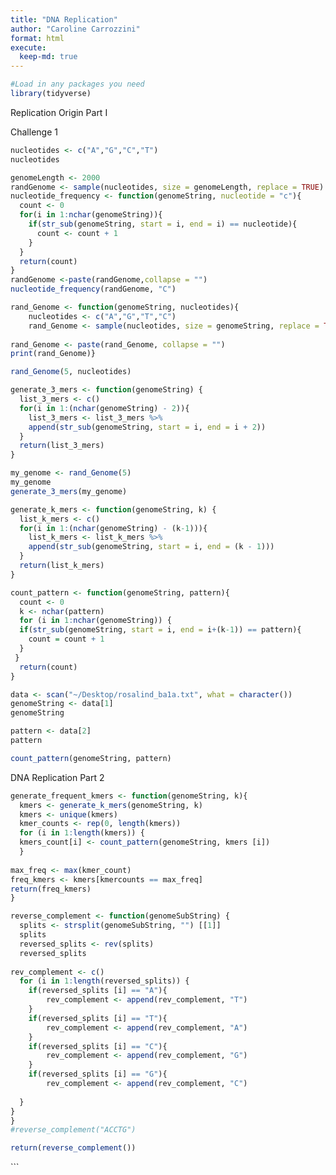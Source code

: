 ```yaml
---
title: "DNA Replication"
author: "Caroline Carrozzini"
format: html
execute:
  keep-md: true
---
```


```r
#Load in any packages you need
library(tidyverse)

```

Replication Origin Part I

Challenge 1
```r
nucleotides <- c("A","G","C","T")
nucleotides
```

```r
genomeLength <- 2000
randGenome <- sample(nucleotides, size = genomeLength, replace = TRUE)
nucleotide_frequency <- function(genomeString, nucleotide = "c"){
  count <- 0
  for(i in 1:nchar(genomeString)){
    if(str_sub(genomeString, start = i, end = i) == nucleotide){
      count <- count + 1
    }
  }
  return(count)
}
randGenome <-paste(randGenome,collapse = "")
nucleotide_frequency(randGenome, "C")
```
```r
rand_Genome <- function(genomeString, nucleotides){
    nucleotides <- c("A","G","T","C")
    rand_Genome <- sample(nucleotides, size = genomeString, replace = TRUE)
    
rand_Genome <- paste(rand_Genome, collapse = "")
print(rand_Genome)}

rand_Genome(5, nucleotides)
```

```r
generate_3_mers <- function(genomeString) {
  list_3_mers <- c()
  for(i in 1:(nchar(genomeString) - 2)){
    list_3_mers <- list_3_mers %>%
    append(str_sub(genomeString, start = i, end = i + 2))
  }
  return(list_3_mers)
}

my_genome <- rand_Genome(5)
my_genome
generate_3_mers(my_genome)
```

```r
generate_k_mers <- function(genomeString, k) {
  list_k_mers <- c()
  for(i in 1:(nchar(genomeString) - (k-1))){
    list_k_mers <- list_k_mers %>%
    append(str_sub(genomeString, start = i, end = (k - 1)))
  }
  return(list_k_mers)
}

```

```r
count_pattern <- function(genomeString, pattern){
  count <- 0
  k <- nchar(pattern)
  for (i in 1:nchar(genomeString)) {
  if(str_sub(genomeString, start = i, end = i+(k-1)) == pattern){
    count = count + 1
  }
 }
  return(count)
}
```

```r
data <- scan("~/Desktop/rosalind_ba1a.txt", what = character())
genomeString <- data[1]
genomeString

pattern <- data[2]
pattern

count_pattern(genomeString, pattern)
```

DNA Replication Part 2

```r
generate_frequent_kmers <- function(genomeString, k){
  kmers <- generate_k_mers(genomeString, k)
  kmers <- unique(kmers)
  kmer_counts <- rep(0, length(kmers))
  for (i in 1:length(kmers)) {
  kmers_count[i] <- count_pattern(genomeString, kmers [i])  
  }
  
max_freq <- max(kmer_count)
freq_kmers <- kmers[kmercounts == max_freq]
return(freq_kmers)
}
```

```r
reverse_complement <- function(genomeSubString) {
  splits <- strsplit(genomeSubString, "") [[1]]
  splits
  reversed_splits <- rev(splits)
  reversed_splits
  
rev_complement <- c()
  for (i in 1:length(reversed_splits)) {
    if(reversed_splits [i] == "A"){
        rev_complement <- append(rev_complement, "T")
    }
    if(reversed_splits [i] == "T"){
        rev_complement <- append(rev_complement, "A")
    }
    if(reversed_splits [i] == "C"){
        rev_complement <- append(rev_complement, "G")
    }
    if(reversed_splits [i] == "G"){
        rev_complement <- append(rev_complement, "C")
    
  }
}
}
#reverse_complement("ACCTG")

return(reverse_complement())
```
```


